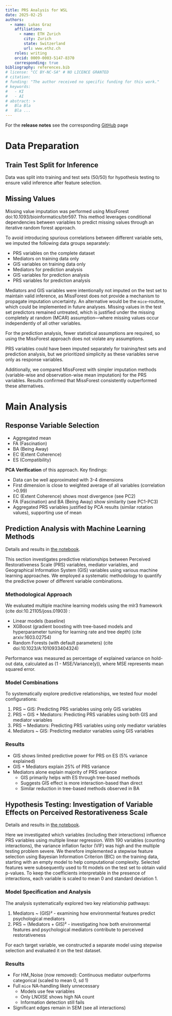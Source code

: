 ```yaml
---
title: PRS Analysis for WSL
date: 2025-02-25
authors:
  - name: Lukas Graz
    affiliation: 
      - name: ETH Zurich
        city: Zurich
        state: Switzerland
        url: www.ethz.ch
    roles: writing
    orcid: 0009-0003-5147-8370
    corresponding: true
bibliography: references.bib
# license: "CC BY-NC-SA" # NO LICENCE GRANTED
# citation: 
# funding: "The author received no specific funding for this work."
# keywords:
#   - KI
#   - AI
# abstract: > 
#   Bla Bla
#   Bla ...
---
```


For the **release notes** see the corresponding [GitHub](https://github.com/LGraz/wsl--prs-analysis/releases) page


# Data Preparation

## Train Test Split for Inference
Data was split into training and test sets (50/50) for hypothesis testing to ensure valid inference after feature selection.

## Missing Values
Missing value imputation was performed using MissForest doi:10.1093/bioinformatics/btr597. This method leverages conditional dependencies between variables to predict missing values through an iterative random forest approach.

To avoid introducing spurious correlations between different variable sets, we imputed the following data groups separately:

- PRS variables on the complete dataset
- Mediators on training data only
- GIS variables on training data only
- Mediators for prediction analysis
- GIS variables for prediction analysis
- PRS variables for prediction analysis

Mediators and GIS variables were intentionally not imputed on the test set to maintain valid inference, as MissForest does not provide a mechanism to propagate imputation uncertainty. An alternative would be the `mice`-routine, which could be implemented in future analyses. Missing values in the test set predictors remained untreated, which is justified under the missing completely at random (MCAR) assumption—where missing values occur independently of all other variables.

For the prediction analysis, fewer statistical assumptions are required, so using the MissForest approach does not violate any assumptions.

PRS variables could have been imputed separately for training/test sets and prediction analysis, but we prioritized simplicity as these variables serve only as response variables.

Additionally, we compared MissForest with simpler imputation methods (variable-wise and observation-wise mean imputation) for the PRS variables. Results confirmed that MissForest consistently outperformed these alternatives.

# Main Analysis

## Response Variable Selection

- Aggregated mean
- FA (Fascination)
- BA (Being Away)
- EC (Extent Coherence)
- ES (Compatibility)

**PCA Verification** of this approach. Key findings:

- Data can be well approximated with 3-4 dimensions
- First dimension is close to weighted average of all variables (correlation >0.99)
- EC (Extent Coherence) shows most divergence (see PC2)
- FA (Fascination) and BA (Being Away) show similarity (see PC1-PC3)
- Aggregated PRS variables justified by PCA results (similar rotation values), supporting use of mean

## Prediction Analysis with Machine Learning Methods
Details and results in [the notebook](notebooks/mlr3.qmd).

This section investigates predictive relationships between Perceived Restorativeness Scale (PRS) variables, mediator variables, and Geographical Information System (GIS) variables using various machine learning approaches. We employed a systematic methodology to quantify the predictive power of different variable combinations.

### Methodological Approach

We evaluated multiple machine learning models using the mlr3 framework (cite doi:10.21105/joss.01903) :

- Linear models (baseline)
- XGBoost (gradient boosting with tree-based models and hyperparameter tuning for learning rate and tree depth) (cite arxiv:1603.02754)
- Random Forests (with default parameters) (cite doi:10.1023/A:1010933404324)

Performance was measured as percentage of explained variance on hold-out data, calculated as (1 - MSE/Variance(y)), where MSE represents mean squared error.

### Model Combinations

To systematically explore predictive relationships, we tested four model configurations:

1. PRS ~ GIS: Predicting PRS variables using only GIS variables
2. PRS ~ GIS + Mediators: Predicting PRS variables using both GIS and mediator variables
3. PRS ~ Mediators: Predicting PRS variables using only mediator variables
4. Mediators ~ GIS: Predicting mediator variables using GIS variables

### Results
- GIS shows limited predictive power for PRS on ES (5% variance explained)
- GIS + Mediators explain 25% of PRS variance
- Mediators alone explain majority of PRS variance
  - GIS primarily helps with ES through tree-based methods
  - Suggests GIS effect is more interaction-based than direct
  - Similar reduction in tree-based methods observed in BA



## Hypothesis Testing: Investigation of Variable Effects on Perceived Restorativeness Scale
Details and results in [the notebook](notebooks/hypothethis-tests.qmd).

Here we investigated which variables (including their interactions) influence PRS variables using multiple linear regression. With  190 variables (counting interactions), the variance inflation factor (VIF) was high and the multiple testing problem severe. We therefore implemented a stepwise feature selection using Bayesian Information Criterion (BIC) on the training data, starting with an empty model to help computational complexity. Selected features were subsequently used to fit models on the test set to obtain valid p-values. To keep the coefficients interpretable in the presence of interactions, each variable is scaled to mean 0 and standard deviation 1.

### Model Specification and Analysis

The analysis systematically explored two key relationship pathways:

1. Mediators ~ (GIS)² - examining how environmental features predict psychological mediators
2. PRS ~ (Mediators + GIS)² - investigating how both environmental features and psychological mediators contribute to perceived restorativeness

For each target variable, we constructed a separate model using stepwise selection and evaluated it on the test dataset.

### Results
- For HM_Noise (now removed): Continuous mediator outperforms categorical (scaled to mean 0, sd 1)
- Full `mice` NA-handling likely unnecessary
  - Models use few variables
  - Only LNOISE shows high NA count
  - Information detection still fails
- Significant edges remain in SEM (see all interactions)
